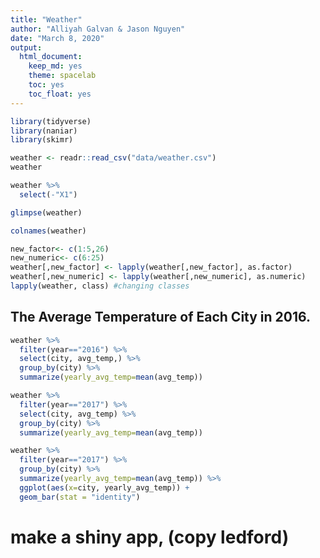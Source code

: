 ```yaml
---
title: "Weather"
author: "Alliyah Galvan & Jason Nguyen"
date: "March 8, 2020"
output:
  html_document: 
    keep_md: yes
    theme: spacelab
    toc: yes
    toc_float: yes
---
```


```r
library(tidyverse)
library(naniar)
library(skimr)
```

```r
weather <- readr::read_csv("data/weather.csv")
weather
```

```r
weather %>% 
  select(-"X1")
```

```r
glimpse(weather)
```

```r
colnames(weather)
```

```r
new_factor<- c(1:5,26)
new_numeric<- c(6:25)
weather[,new_factor] <- lapply(weather[,new_factor], as.factor)
weather[,new_numeric] <- lapply(weather[,new_numeric], as.numeric)
lapply(weather, class) #changing classes
```

## The Average Temperature of Each City in 2016.
```r
weather %>% 
  filter(year=="2016") %>% 
  select(city, avg_temp,) %>% 
  group_by(city) %>%
  summarize(yearly_avg_temp=mean(avg_temp))
```

```r
weather %>% 
  filter(year=="2017") %>% 
  select(city, avg_temp) %>% 
  group_by(city) %>%
  summarize(yearly_avg_temp=mean(avg_temp))
```

```r
weather %>%
  filter(year=="2017") %>% 
  group_by(city) %>%
  summarize(yearly_avg_temp=mean(avg_temp)) %>% 
  ggplot(aes(x=city, yearly_avg_temp)) +
  geom_bar(stat = "identity")
```

# make a shiny app, (copy ledford)